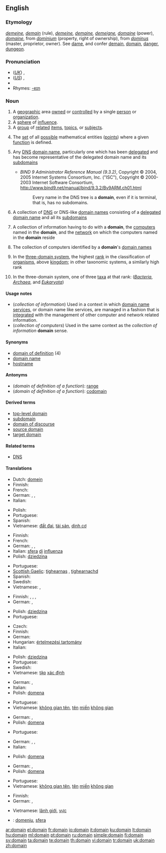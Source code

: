 ==English==
{{wikipedia}}
{{rank|looks|running|garden|887|domain|touch|higher|military}}

===Etymology===
{{OE.}} ''[[demeine]], [[demain]]'' (rule), {{OF.}} ''[[demeine]], [[demaine]], [[demeigne]], [[domaine]]'' (power), {{F.}} ''[[domaine]]'', from {{L.}} ''[[dominium]]'' (property, right of ownership), from ''[[dominus]]'' (master, proprietor, owner). See [[dame]], and confer [[demain]], [[domain]], [[danger]], [[dungeon]].

===Pronunciation===
* (''[[Received Pronunciation|UK]]'') {{IPA|/dəʊˈmeɪn/}}, {{SAMPA|/d@U"meIn/}}
* (''[[General American|US]]'') {{IPA|/doʊˈmeɪn/}}, {{SAMPA|/doU"meIn/}}
* {{audio|en-us-domain.ogg|Audio (US)}}
* Rhymes: [[Rhymes:English:-eɪn|-eɪn]]

===Noun===
{{en-noun}}

# A [[geographic]] area [[own]]ed or [[controlled]] by a single [[person]] or [[organization]].
# A [[sphere]] of [[influence]].
# A [[group]] of [[related]] [[item]]s, [[topic]]s, or [[subject]]s.
# {{math}} The [[set]] of all [[possible]] mathematical entities ([[point]]s) where a given [[function]] is defined.
# {{context|computing|Internet}} Any [[Domain Name System|DNS]] [[domain name]], particularly one which has been [[delegate|delegated]] and has become representative of the delegated domain name and its [[subdomain|subdomains]]
#* ''BIND 9 Administrator Reference Manual (9.3.2)'', Copyright © 2004, 2005 Internet Systems Consortium, Inc. ("ISC"), Copyright © 2000-2003 Internet Software Consortium, http://www.bind9.net/manual/bind/9.3.2/Bv9ARM.ch01.html
#*: Every name in the DNS tree is a '''domain''', even if it is terminal, that is, has no subdomains.
# {{context|computing|internet}} A collection of [[Domain Name System|DNS]] or DNS-like [[domain name|domain names]] consisting of a [[delegate|delegated]] [[domain name]] and all its [[subdomain|subdomains]]
# {{computing}} A collection of information having to do with a '''domain''', the [[computer|computers]] named in the '''domain''', and the [[network]] on which the computers named in the '''domain''' reside
# {{computing}} The collection of computers identified by a '''domain''''s [[domain name|domain names]]
# {{context|biology|taxonomy}} In the [[w:Three-domain system|three-domain system]], the highest [[rank]] in the classification of [[organism]]s, above [[kingdom]]; in other taxonomic systems, a similarly high rank
# {{context|biology|taxonomy}} In the three-domain system, one of three [[taxon|taxa]] at that rank: (''[[Bacteria]]'', ''[[Archaea]]'', and ''[[Eukaryota]]'')

====Usage notes====
* (''collection of information'') Used in a context in which [[domain name services]], or domain name like services, are managed in a fashion that is [[integrated]] with the management of other computer and network related information.
* (''collection of computers'') Used in the same context as the ''collection of information'' '''domain''' sense.

====Synonyms====
* [[domain of definition]] (4)
* [[domain name]]
* [[hostname]]

====Antonyms====
* (''domain of definition of a function''): [[range]]
* (''domain of definition of a function''): [[codomain]]

====Derived terms====
* [[top-level domain]]
* [[subdomain]]
* [[domain of discourse]]
* [[source domain]]
* [[target domain]]

====Related terms====
* [[DNS]]

====Translations====
{{trans-top|geographic area}}
* Dutch: [[domein]] {{n}}
* Finnish: {{t+|fi|alue}}
* French: {{t+|fr|domaine|f}}
* German: {{t+|de|Domäne|f}}, {{t+|de|Gebiet|n}}, {{t+|de|Bezirk|m}}
* Italian: {{t+|it|dominio|m}}
{{trans-mid}}
* Polish: {{t+|pl|dziedzina|f}}
* Portuguese: {{t+|pt|domínio|m}}
* Spanish: {{t-|es|dominio|m}}
* Vietnamese: [[đất đai]], [[tài sản]], [[dinh cơ]]
{{trans-bottom}}

{{trans-top|sphere of influence}}
* Finnish: {{t|fi|vaikutuspiiri}}
* French: {{t+|fr|domaine|f}}
* German: {{t+|de|Domäne|f}}, {{t+|de|Gebiet|n}}, {{t+|de|Bereich|m}}
* Italian: [[sfera]] [[di]] [[influenza]] {{f}}
* Polish: [[dziedzina]] {{f}}
{{trans-mid}}
* Portuguese: {{t+|pt|domínio|m}}
* [[Scottish Gaelic]]: [[tighearnas]] {{m}}, [[tighearnachd]] {{f}}
* Spanish: {{t+|es|esfera|f}}
* Swedish: {{t+|sv|domän|c}}
* Vietnamese: {{t+|vi|lãnh địa|xs=Vietnamese}}, {{t+|vi|lãnh thổ|xs=Vietnamese}}
{{trans-bottom}}

{{trans-top|group of related items}}
* Finnish: {{t+|fi|luokka}}, {{t+|fi|laji}}, {{t+|fi|suku}}, {{t+|fi|ala}}
* German: {{t+|de|Gebiet|n}}, {{t+|de|Bereich|m}}
{{trans-mid}}
* Polish: [[dziedzina]] {{f}}
* Portuguese: {{t+|pt|domínio|m}}
{{trans-bottom}}

{{trans-top|(mathematics) set of points}}
* Czech: {{t-|cs|definiční obor|m}}
* Finnish: {{t|fi|määrittelyalue}}
* German: {{t+|de|Definitionsbereich|m}}
* Hungarian: [[értelmezési tartomány]]
* Italian: {{t+|it|dominio|m}}
{{trans-mid}}
* Polish: [[dziedzina]] {{f}}
* Portuguese: {{t+|pt|domínio|m}}
* Swedish: {{t+|sv|definitionsmängd|c}}
* Vietnamese: [[tập]] [[xác định]]
{{trans-bottom}}

{{trans-top|DNS domain name}}
* German: {{t-|de|Domain|f}}, {{t+|de|Domäne|f}}
* Italian: {{t+|it|dominio|m}}
* Polish: [[domena]] {{f}}
{{trans-mid}}
* Portuguese: {{t+|pt|domínio|m}}
* Vietnamese: [[không gian tên]], [[tên]] [[miền]] [[không gian]]
{{trans-bottom}}

{{trans-top|collection of DNS domain names}}
* German: {{t+|de|Domains|f|p}}, {{t+|de|Domänen|f|p}}
* Polish: [[domena]] {{f}}
{{trans-mid}}
* Portuguese: {{t+|pt|domínio|m}}
{{trans-bottom}}

{{trans-top|collection of information}}
* German: {{t-|de|Domain|f}}, {{t+|de|Domäne|f}}, {{t+|de|Wissensgebiet|n}}
* Italian: {{t+|it|dominio|m}}
{{trans-mid}}
* Polish: [[domena]] {{f}}
{{trans-bottom}}

{{trans-top|collection of computers}}
* German: {{t-|de|Domain|f}}, {{t+|de|Domäne|f}}
* Polish: [[domena]] {{f}}
{{trans-mid}}
* Portuguese: {{t+|pt|domínio|m}}
* Vietnamese: [[không gian tên]], [[tên]] [[miền]] [[không gian]]
{{trans-bottom}}

{{trans-top|highest-level grouping of organisms}}
* Finnish: {{t|fi|domeeni}}
* German: {{t+|de|Domäne|f}}, {{t+|de|Bereich|f}}
{{trans-mid}}
* Vietnamese: [[lãnh giới]], [[vực]]
{{trans-bottom}}

{{checktrans-top}}
<!--Remove this section once all of the translations below have been moved into the tables above.-->
* {{ttbc|Romanian}}: [[domeniu]], [[sfera]]
{{trans-bottom}}

[[ar:domain]]
[[el:domain]]
[[fr:domain]]
[[io:domain]]
[[it:domain]]
[[ku:domain]]
[[lt:domain]]
[[hu:domain]]
[[ml:domain]]
[[pt:domain]]
[[ru:domain]]
[[simple:domain]]
[[fi:domain]]
[[sv:domain]]
[[ta:domain]]
[[te:domain]]
[[th:domain]]
[[vi:domain]]
[[tr:domain]]
[[uk:domain]]
[[zh:domain]]
